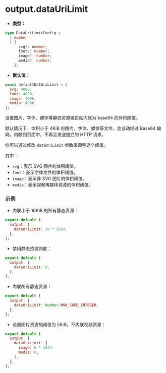 # output.dataUriLimit

- **类型：**

```ts
type DataUriLimitConfig =
  | number
  | {
      svg?: number;
      font?: number;
      image?: number;
      media?: number;
    };
```

- **默认值：**

```js
const defaultDatUriLimit = {
  svg: 4096,
  font: 4096,
  image: 4096,
  media: 4096,
};
```

设置图片、字体、媒体等静态资源被自动内联为 base64 的体积阈值。

默认情况下，体积小于 4KiB 的图片、字体、媒体等文件，会自动经过 Base64 编码，内联到页面中，不再会发送独立的 HTTP 请求。

你可以通过修改 `dataUriLimit` 参数来调整这个阈值。

其中：

- `svg`：表示 SVG 图片的体积阈值。
- `font`：表示字体文件的体积阈值。
- `image`：表示非 SVG 图片的体积阈值。
- `media`：表示视频等媒体资源的体积阈值。

### 示例

- 内联小于 10KiB 的所有静态资源：

```js
export default {
  output: {
    dataUriLimit: 10 * 1024,
  },
};
```

- 禁用静态资源内联：

```js
export default {
  output: {
    dataUriLimit: 0,
  },
};
```

- 内联所有静态资源：

```js
export default {
  output: {
    dataUriLimit: Number.MAX_SAFE_INTEGER,
  },
};
```

- 设置图片资源的阈值为 5KiB，不内联视频资源：

```js
export default {
  output: {
    dataUriLimit: {
      image: 5 * 1024,
      media: 0,
    },
  },
};
```
